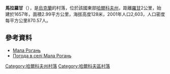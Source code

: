 {{no footnotes|time=2015-09-15T08:20:25+00:00}}
'''馬拉羅甘'''（{{lang-uk|Мала Рогань}}），是[[烏克蘭|烏克蘭]]的村落，位於該國東部[[哈爾科夫州|哈爾科夫州]]，距離[[羅甘|羅甘]]2公里，始建於1657年，面積2.99平方公里，海拔高度128米，2001年人口2,603，人口密度每平方公里870.57人。

{{coord|49|56|19|N|36|29|26|E|scale:100000_region:UA|display=title}}

==參考資料==
* [http://w1.c1.rada.gov.ua/pls/z7502/A005?rdat1=09.01.2009&rf7571=34101 Мала Рогань]{{dead link|date=2018年5月 |bot=InternetArchiveBot |fix-attempted=yes }}
* [http://weather.in.ua/ua/har'kovskaja/14569 Погода в селі Мала Рогань]

{{DEFAULTSORT:Мала Рогань}}
[[Category:哈爾科夫州村落|Category:哈爾科夫州村落]]
[[Category:哈爾科夫區村落|Category:哈爾科夫區村落]]


{{Kharkiv-geo-stub}}